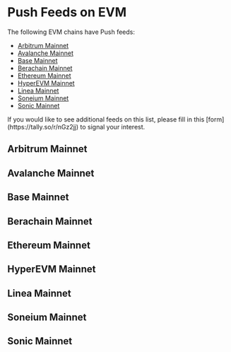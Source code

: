 

# Push Feeds on EVM

The following EVM chains have Push feeds:

- [Arbitrum Mainnet](#arbitrum-mainnet)
- [Avalanche Mainnet](#avalanche-mainnet)
- [Base Mainnet](#base-mainnet)
- [Berachain Mainnet](#berachain-mainnet)
- [Ethereum Mainnet](#ethereum-mainnet)
- [HyperEVM Mainnet](#hyperevm-mainnet)
- [Linea Mainnet](#linea-mainnet)
- [Soneium Mainnet](#soneium-mainnet)
- [Sonic Mainnet](#sonic-mainnet)

<Callout type="info" emoji="ℹ️">
  If you would like to see additional feeds on this list, please fill in this
  [form](https://tally.so/r/nGz2jj) to signal your interest.
</Callout>

## Arbitrum Mainnet

<SponsoredFeedsTable feeds={arbitrumMainnet} networkName="Arbitrum mainnet" />

## Avalanche Mainnet

<SponsoredFeedsTable feeds={avalancheMainnet} networkName="Avalanche mainnet" />

## Base Mainnet

<SponsoredFeedsTable feeds={baseMainnet} networkName="Base mainnet" />

## Berachain Mainnet

<SponsoredFeedsTable feeds={berachainMainnet} networkName="Berachain mainnet" />

## Ethereum Mainnet

<SponsoredFeedsTable feeds={ethereumMainnet} networkName="Ethereum mainnet" />

## HyperEVM Mainnet

<SponsoredFeedsTable feeds={hyperevmMainnet} networkName="HyperEVM mainnet" />

## Linea Mainnet

<SponsoredFeedsTable feeds={lineaMainnet} networkName="Linea mainnet" />

## Soneium Mainnet

<SponsoredFeedsTable feeds={soneiumMainnet} networkName="Soneium mainnet" />

## Sonic Mainnet

<SponsoredFeedsTable feeds={sonicMainnet} networkName="Sonic mainnet" />
